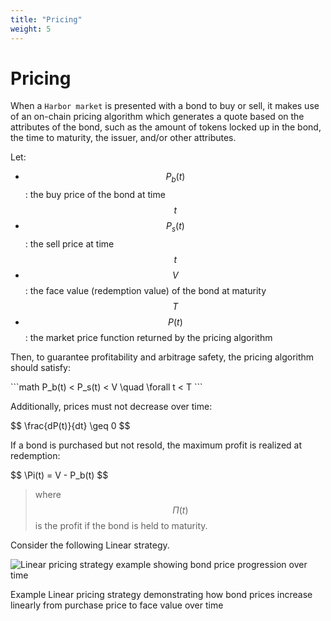 ```yaml
---
title: "Pricing"
weight: 5
---
```


# Pricing

When a `Harbor market` is presented with a bond to buy or sell, it makes use of an on-chain pricing algorithm which generates a quote based on the attributes of the bond, such as the amount of tokens locked up in the bond, the time to maturity, the issuer, and/or other attributes.

Let:

- $$P_b(t)$$: the buy price of the bond at time $$t$$
- $$P_s(t)$$: the sell price at time $$t$$
- $$V$$: the face value (redemption value) of the bond at maturity $$T$$
- $$P(t)$$: the market price function returned by the pricing algorithm

Then, to guarantee profitability and arbitrage safety, the pricing algorithm should satisfy:

<p>
```math
P_b(t) < P_s(t) < V \quad \forall t < T
```
</p>

Additionally, prices must not decrease over time:

<p>
$$
\frac{dP(t)}{dt} \geq 0
$$
</p>

If a bond is purchased but not resold, the maximum profit is realized at redemption:

<p>
$$
\Pi(t) = V - P_b(t)
$$
</p>

> where $$\Pi(t)$$ is the profit if the bond is held to maturity.

Consider the following Linear strategy.

<div style={{ textAlign: 'center', margin: '2rem 0' }}>
  <img
    src="/pricing-example.png"
    alt="Linear pricing strategy example showing bond price progression over time"
    style={{ maxWidth: '600px', width: '100%', height: 'auto' }}
  />
  <p style={{ fontStyle: 'italic', marginTop: '0.5rem', fontSize: '0.9rem', color: '#666' }}>
    Example Linear pricing strategy demonstrating how bond prices increase linearly from purchase price to face value over time
  </p>
</div>
